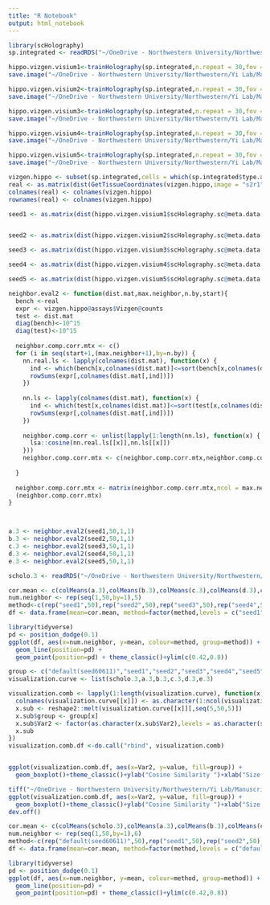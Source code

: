 ```yaml
---
title: "R Notebook"
output: html_notebook
---
```


```r
library(scHolography)
sp.integrated <- readRDS("~/OneDrive - Northwestern University/Northwestern/Yi Lab/Manuscript/Code_2ndDraft/Mouse Hippocampus/simulate_vizgen/sp.integrated.rds")

hippo.vizgen.visium1<-trainHolography(sp.integrated,n.repeat = 30,fov = "s2r1",which.fov = 2,vSeed = 1)
save.image("~/OneDrive - Northwestern University/Northwestern/Yi Lab/Manuscript/Code_2ndDraft/Mouse Hippocampus/simulate_vizgen/seed1-5.RData")

hippo.vizgen.visium2<-trainHolography(sp.integrated,n.repeat = 30,fov = "s2r1",which.fov = 2,vSeed = 2)
save.image("~/OneDrive - Northwestern University/Northwestern/Yi Lab/Manuscript/Code_2ndDraft/Mouse Hippocampus/simulate_vizgen/seed1-5.RData")

hippo.vizgen.visium3<-trainHolography(sp.integrated,n.repeat = 30,fov = "s2r1",which.fov = 2,vSeed = 3)
save.image("~/OneDrive - Northwestern University/Northwestern/Yi Lab/Manuscript/Code_2ndDraft/Mouse Hippocampus/simulate_vizgen/seed1-5.RData")

hippo.vizgen.visium4<-trainHolography(sp.integrated,n.repeat = 30,fov = "s2r1",which.fov = 2,vSeed = 4)
save.image("~/OneDrive - Northwestern University/Northwestern/Yi Lab/Manuscript/Code_2ndDraft/Mouse Hippocampus/simulate_vizgen/seed1-5.RData")

hippo.vizgen.visium5<-trainHolography(sp.integrated,n.repeat = 30,fov = "s2r1",which.fov = 2,vSeed = 5)
save.image("~/OneDrive - Northwestern University/Northwestern/Yi Lab/Manuscript/Code_2ndDraft/Mouse Hippocampus/simulate_vizgen/seed1-5.RData")
```

```r
vizgen.hippo <- subset(sp.integrated,cells = which(sp.integrated$type.assay%in%"sc"))
real <- as.matrix(dist(GetTissueCoordinates(vizgen.hippo,image = "s2r1")[,c("x","y")]))
colnames(real) <- colnames(vizgen.hippo)
rownames(real) <- colnames(vizgen.hippo)
```


```r
seed1 <- as.matrix(dist(hippo.vizgen.visium1$scHolography.sc@meta.data[,c("z3d_sp","y3d_sp","x3d_sp")]))


seed2 <- as.matrix(dist(hippo.vizgen.visium2$scHolography.sc@meta.data[,c("z3d_sp","y3d_sp","x3d_sp")]))

seed3 <- as.matrix(dist(hippo.vizgen.visium3$scHolography.sc@meta.data[,c("z3d_sp","y3d_sp","x3d_sp")]))

seed4 <- as.matrix(dist(hippo.vizgen.visium4$scHolography.sc@meta.data[,c("z3d_sp","y3d_sp","x3d_sp")]))

seed5 <- as.matrix(dist(hippo.vizgen.visium5$scHolography.sc@meta.data[,c("z3d_sp","y3d_sp","x3d_sp")]))

```



```r

neighbor.eval2 <- function(dist.mat,max.neighbor,n.by,start){
  bench <-real
  expr <- vizgen.hippo@assays$Vizgen@counts
  test <- dist.mat
  diag(bench)<-10^15
  diag(test)<-10^15
  
  neighbor.comp.corr.mtx <- c()
  for (i in seq(start+1,(max.neighbor+1),by=n.by)) {
    nn.real.ls <- lapply(colnames(dist.mat), function(x) {
      ind <- which(bench[x,colnames(dist.mat)]<=sort(bench[x,colnames(dist.mat)])[i])
      rowSums(expr[,colnames(dist.mat[,ind])])
    })
    
    nn.ls <- lapply(colnames(dist.mat), function(x) {
      ind <- which(test[x,colnames(dist.mat)]<=sort(test[x,colnames(dist.mat)])[i])
      rowSums(expr[,colnames(dist.mat[,ind])])
    })
    
    neighbor.comp.corr <- unlist(lapply(1:length(nn.ls), function(x) {
      lsa::cosine(nn.real.ls[[x]],nn.ls[[x]])
    }))
    neighbor.comp.corr.mtx <- c(neighbor.comp.corr.mtx,neighbor.comp.corr)
    
  }
  
  neighbor.comp.corr.mtx <- matrix(neighbor.comp.corr.mtx,ncol = max.neighbor/n.by)
  (neighbor.comp.corr.mtx)
}



a.3 <- neighbor.eval2(seed1,50,1,1)
b.3 <- neighbor.eval2(seed2,50,1,1)
c.3 <- neighbor.eval2(seed3,50,1,1)
d.3 <- neighbor.eval2(seed4,50,1,1)
e.3 <- neighbor.eval2(seed5,50,1,1)

scholo.3 <- readRDS("~/OneDrive - Northwestern University/Northwestern/Yi Lab/Manuscript/Code_2ndDraft/Mouse Hippocampus/simulate_vizgen/scholo.me.corr.rds")
```

```r

cor.mean <- c(colMeans(a.3),colMeans(b.3),colMeans(c.3),colMeans(d.3),colMeans(e.3))
num.neighbor <- rep(seq(1,50,by=1),5)
method<-c(rep("seed1",50),rep("seed2",50),rep("seed3",50),rep("seed4",50),rep("seed5",50))
df <- data.frame(mean=cor.mean, method=factor(method,levels = c("seed1","seed2","seed3","seed4","seed5")),num.neighbor=factor(num.neighbor,levels = stringr::str_sort(unique(num.neighbor),numeric = T)))

library(tidyverse)
pd <- position_dodge(0.1)
ggplot(df, aes(x=num.neighbor, y=mean, colour=method, group=method)) + 
  geom_line(position=pd) +
  geom_point(position=pd) + theme_classic()+ylim(c(0.42,0.8))
```
```r
group <- c("default(seed60611)","seed1","seed2","seed3","seed4","seed5")
visualization.curve <- list(scholo.3,a.3,b.3,c.3,d.3,e.3)

visualization.comb <- lapply(1:length(visualization.curve), function(x){
  colnames(visualization.curve[[x]]) <- as.character(1:ncol(visualization.curve[[x]]))
  x.sub <- reshape2::melt(visualization.curve[[x]][,seq(5,50,5)])
  x.sub$group <- group[x]
  x.sub$Var2 <- factor(as.character(x.sub$Var2),levels = as.character(seq(5,50,5)))
  x.sub
})
visualization.comb.df <-do.call("rbind", visualization.comb)


ggplot(visualization.comb.df, aes(x=Var2, y=value, fill=group)) + 
  geom_boxplot()+theme_classic()+ylab("Cosine Similarity ")+xlab("Size of Spatial Neighborhood")+scale_fill_brewer(palette = "Paired")

tiff("~/OneDrive - Northwestern University/Northwestern/Yi Lab/Manuscript/Code_2ndDraft/Mouse Hippocampus/simulate_vizgen/seedTest.tiff", units="in", width=7, height=5, res=600)
ggplot(visualization.comb.df, aes(x=Var2, y=value, fill=group)) + 
  geom_boxplot()+theme_classic()+ylab("Cosine Similarity ")+xlab("Size of Spatial Neighborhood")+scale_fill_brewer(palette = "Paired")+Seurat::NoLegend()+ theme(axis.title.x = element_blank(),axis.text.x = element_text(angle = 45,hjust=1),axis.title.y = element_text(size = 16,face = "bold"),axis.text = element_text(size = 15,face = "bold"))
dev.off()

```

```r

cor.mean <- c(colMeans(scholo.3),colMeans(a.3),colMeans(b.3),colMeans(c.3),colMeans(d.3),colMeans(e.3))
num.neighbor <- rep(seq(1,50,by=1),6)
method<-c(rep("default(seed60611)",50),rep("seed1",50),rep("seed2",50),rep("seed3",50),rep("seed4",50),rep("seed5",50))
df <- data.frame(mean=cor.mean, method=factor(method,levels = c("default(seed60611)","seed1","seed2","seed3","seed4","seed5")),num.neighbor=factor(num.neighbor,levels = stringr::str_sort(unique(num.neighbor),numeric = T)))

library(tidyverse)
pd <- position_dodge(0.1)
ggplot(df, aes(x=num.neighbor, y=mean, colour=method, group=method)) + 
  geom_line(position=pd) +
  geom_point(position=pd) + theme_classic()+ylim(c(0.42,0.8))
```
